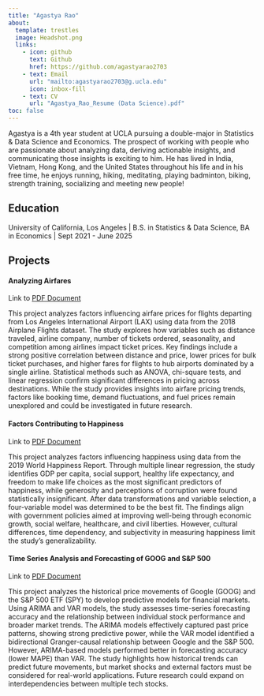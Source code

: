 ```yaml
---
title: "Agastya Rao"
about: 
  template: trestles 
  image: Headshot.png 
  links:
    - icon: github
      text: Github
      href: https://github.com/agastyarao2703
    - text: Email 
      url: "mailto:agastyarao2703@g.ucla.edu"
      icon: inbox-fill 
    - text: CV
      url: "Agastya_Rao_Resume (Data Science).pdf"
toc: false
---
```


Agastya is a 4th year student at UCLA pursuing a double-major in Statistics & Data Science and Economics. The prospect of working with people who are passionate about analyzing data, deriving actionable insights, and communicating those insights is exciting to him. He has lived in India, Vietnam, Hong Kong, and the United States throughout his life and in his free time, he enjoys running, hiking, meditating, playing badminton, biking, strength training, socializing and meeting new people!

## Education

University of California, Los Angeles | B.S. in Statistics & Data Science, BA in Economics | Sept 2021 - June 2025

## Projects 

#### Analyzing Airfares 

Link to [PDF Document](Final-Project-R-Markdown.pdf)

This project analyzes factors influencing airfare prices for flights departing from Los Angeles International Airport (LAX) using data from the 2018 Airplane Flights dataset. The study explores how variables such as distance traveled, airline company, number of tickets ordered, seasonality, and competition among airlines impact ticket prices. Key findings include a strong positive correlation between distance and price, lower prices for bulk ticket purchases, and higher fares for flights to hub airports dominated by a single airline. Statistical methods such as ANOVA, chi-square tests, and linear regression confirm significant differences in pricing across destinations. While the study provides insights into airfare pricing trends, factors like booking time, demand fluctuations, and fuel prices remain unexplored and could be investigated in future research.

#### Factors Contributing to Happiness 

Link to [PDF Document](Stats 101A Final Group Project.pdf)

This project analyzes factors influencing happiness using data from the 2019 World Happiness Report. Through multiple linear regression, the study identifies GDP per capita, social support, healthy life expectancy, and freedom to make life choices as the most significant predictors of happiness, while generosity and perceptions of corruption were found statistically insignificant. After data transformations and variable selection, a four-variable model was determined to be the best fit. The findings align with government policies aimed at improving well-being through economic growth, social welfare, healthcare, and civil liberties. However, cultural differences, time dependency, and subjectivity in measuring happiness limit the study’s generalizability.

#### Time Series Analysis and Forecasting of GOOG and S&P 500

Link to [PDF Document](Econ 144 Project 2.pdf)

This project analyzes the historical price movements of Google (GOOG) and the S&P 500 ETF (SPY) to develop predictive models for financial markets. Using ARIMA and VAR models, the study assesses time-series forecasting accuracy and the relationship between individual stock performance and broader market trends. The ARIMA models effectively captured past price patterns, showing strong predictive power, while the VAR model identified a bidirectional Granger-causal relationship between Google and the S&P 500. However, ARIMA-based models performed better in forecasting accuracy (lower MAPE) than VAR. The study highlights how historical trends can predict future movements, but market shocks and external factors must be considered for real-world applications. Future research could expand on interdependencies between multiple tech stocks.


